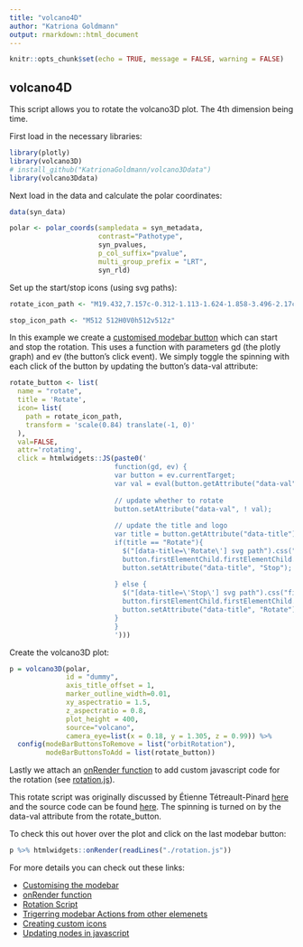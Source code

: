 ```yaml
---
title: "volcano4D"
author: "Katriona Goldmann"
output: rmarkdown::html_document
---
```


```r
knitr::opts_chunk$set(echo = TRUE, message = FALSE, warning = FALSE)
```

## volcano4D

This script allows you to rotate the volcano3D plot. The 4th dimension being time. 

First load in the necessary libraries:

```r
library(plotly)
library(volcano3D)
# install_github("KatrionaGoldmann/volcano3Ddata")
library(volcano3Ddata)
```

Next load in the data and calculate the polar coordinates: 

```r
data(syn_data)

polar <- polar_coords(sampledata = syn_metadata, 
                      contrast="Pathotype", 
                      syn_pvalues, 
                      p_col_suffix="pvalue",
                      multi_group_prefix = "LRT",
                      syn_rld)
```

Set up the start/stop icons (using svg paths):

```r
rotate_icon_path <- "M19.432,7.157c-0.312-1.113-1.624-1.858-3.496-2.17c0.279,0.331,0.532,0.685,0.754,1.06c1.043,0.299,1.748,0.764,1.911,1.344c0.095,0.335,0.014,0.729-0.24,1.169c-0.274,0.476-0.768,1.007-1.455,1.542c0-0.034,0.005-0.067,0.005-0.101c0-3.816-3.094-6.91-6.91-6.91c-3.816,0-6.91,3.094-6.91,6.91c0,1.169,0.293,2.268,0.805,3.232c-1.366-0.277-2.303-0.805-2.495-1.487c-0.094-0.336-0.013-0.729,0.241-1.169c0.138-0.239,0.35-0.496,0.595-0.756c0.011-0.449,0.055-0.89,0.138-1.317c-1.398,1.144-2.112,2.386-1.805,3.476c0.338,1.205,1.845,1.98,3.968,2.24C5.8,15.854,7.774,16.91,10,16.91c3.389,0,6.201-2.44,6.791-5.659C18.735,9.951,19.795,8.448,19.432,7.157 M10,16.047c-1.651,0-3.147-0.664-4.238-1.738c0.147,0.005,0.295,0.008,0.447,0.008c1.502,0,3.195-0.212,4.941-0.658c1.734-0.443,3.297-1.064,4.595-1.776C14.952,14.299,12.682,16.047,10,16.047 M15.998,10.733c-1.27,0.797-2.973,1.554-5.062,2.088c-1.616,0.414-3.251,0.632-4.727,0.632c-0.427,0-0.827-0.025-1.213-0.061C4.338,12.425,3.954,11.258,3.954,10c0-3.339,2.707-6.046,6.046-6.046c3.34,0,6.047,2.708,6.047,6.046C16.047,10.249,16.027,10.492,15.998,10.733"

stop_icon_path <- "M512 512H0V0h512v512z"
```

In this example we create a [customised modebar button](https://plotly-r.com/control-modebar.html) which can start and stop the rotation. This uses a function with parameters gd (the plotly graph) and ev (the button's click event). We simply toggle the spinning with each click of the button by updating the button's data-val attribute: 

```r
rotate_button <- list(
  name = "rotate",
  title = 'Rotate',
  icon= list(
    path = rotate_icon_path,
    transform = 'scale(0.84) translate(-1, 0)'
  ),
  val=FALSE, 
  attr='rotating',
  click = htmlwidgets::JS(paste0('
                          function(gd, ev) {
                          var button = ev.currentTarget;
                          var val = eval(button.getAttribute("data-val") || true);
                          
                          // update whether to rotate
                          button.setAttribute("data-val", ! val);
                          
                          // update the title and logo
                          var title = button.getAttribute("data-title")
                          if(title == "Rotate"){
                            $("[data-title=\'Rotate\'] svg path").css("fill", "tomato");
                            button.firstElementChild.firstElementChild.setAttribute("d","', stop_icon_path, '");
                            button.setAttribute("data-title", "Stop");
                            
                          } else {
                            $("[data-title=\'Stop\'] svg path").css("fill", "lightgreen");
                            button.firstElementChild.firstElementChild.setAttribute("d","', rotate_icon_path, '");
                            button.setAttribute("data-title", "Rotate");
                          }
                          }
                          ')))

```

Create the volcano3D plot:

```r
p = volcano3D(polar,
              id = "dummy",
              axis_title_offset = 1, 
              marker_outline_width=0.01, 
              xy_aspectratio = 1.5, 
              z_aspectratio = 0.8,
              plot_height = 400,
              source="volcano", 
              camera_eye=list(x = 0.18, y = 1.305, z = 0.99)) %>% 
  config(modeBarButtonsToRemove = list("orbitRotation"),
         modeBarButtonsToAdd = list(rotate_button))
```

Lastly we attach an [onRender function](https://plotly-r.com/js-event-handlers.html) to add custom javascript code for the rotation (see [rotation.js](./rotation.js)). 

This rotate script was originally discussed by Étienne Tétreault-Pinard  [here](https://community.plotly.com/t/simple-3d-surface-rotate/5807) and the source code can be found [here](https://codepen.io/etpinard/pen/mBVVyE?editors=0010). The spinning is turned on by the data-val attribute from the rotate_button. 

To check this out hover over the plot and click on the last modebar button:

```r
p %>% htmlwidgets::onRender(readLines("./rotation.js"))
```


For more details you can check out these links: 

- [Customising the modebar](https://plotly-r.com/control-modebar.html)
- [onRender function](https://plotly-r.com/js-event-handlers.html)
- [Rotation Script](./rotation.js)
- [Trigerring modebar Actions from other elemenets](https://community.plotly.com/t/how-to-trigger-a-modebar-action-from-somewhere-else/2663/6)
- [Creating custom icons](https://stackoverflow.com/questions/59166851/make-a-custom-modebar-button-icon-in-plotly-graphs)
- [Updating nodes in javascript](https://www.w3schools.com/jsref/tryit.asp?filename=tryjsref_node_childnodes2)

